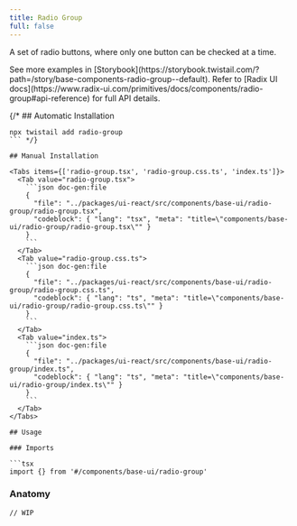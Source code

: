 ```yaml
---
title: Radio Group
full: false
---
```


A set of radio buttons, where only one button can be checked at a time.

<Callout type='info'>
  See more examples in [Storybook](https://storybook.twistail.com/?path=/story/base-components-radio-group--default).
  Refer to [Radix UI docs](https://www.radix-ui.com/primitives/docs/components/radio-group#api-reference) for full API details.
</Callout>

{/* ## Automatic Installation

```package-install
npx twistail add radio-group
``` */}

## Manual Installation

<Tabs items={['radio-group.tsx', 'radio-group.css.ts', 'index.ts']}>
  <Tab value="radio-group.tsx">
    ```json doc-gen:file
    {
      "file": "../packages/ui-react/src/components/base-ui/radio-group/radio-group.tsx",
      "codeblock": { "lang": "tsx", "meta": "title=\"components/base-ui/radio-group/radio-group.tsx\"" }
    }
    ```
  </Tab>
  <Tab value="radio-group.css.ts">
    ```json doc-gen:file
    {
      "file": "../packages/ui-react/src/components/base-ui/radio-group/radio-group.css.ts",
      "codeblock": { "lang": "ts", "meta": "title=\"components/base-ui/radio-group/radio-group.css.ts\"" }
    }
    ```
  </Tab>
  <Tab value="index.ts">
    ```json doc-gen:file
    {
      "file": "../packages/ui-react/src/components/base-ui/radio-group/index.ts",
      "codeblock": { "lang": "ts", "meta": "title=\"components/base-ui/radio-group/index.ts\"" }
    }
    ```
  </Tab>
</Tabs>

## Usage

### Imports

```tsx
import {} from '#/components/base-ui/radio-group'
```

### Anatomy

```tsx
// WIP
```
